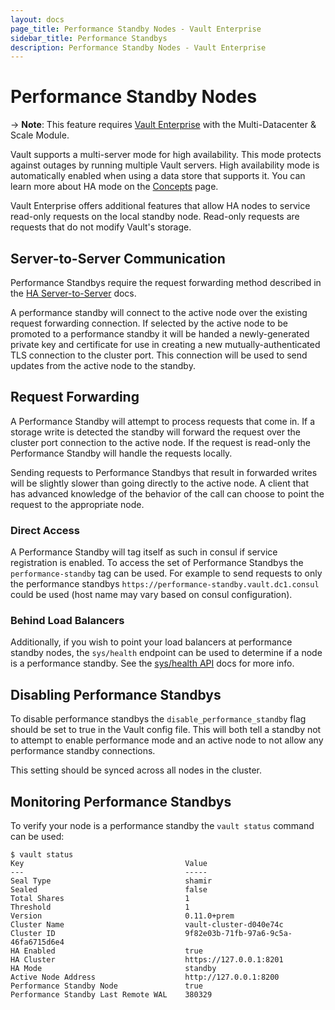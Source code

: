 ```yaml
---
layout: docs
page_title: Performance Standby Nodes - Vault Enterprise
sidebar_title: Performance Standbys
description: Performance Standby Nodes - Vault Enterprise
---
```


# Performance Standby Nodes

-> **Note**: This feature requires [Vault Enterprise](https://www.hashicorp.com/products/vault/)
with the Multi-Datacenter & Scale Module.

Vault supports a multi-server mode for high availability. This mode protects
against outages by running multiple Vault servers. High availability mode
is automatically enabled when using a data store that supports it. You can
learn more about HA mode on the [Concepts](/vault/docs/concepts/ha) page.

Vault Enterprise offers additional features that allow HA nodes to service
read-only requests on the local standby node. Read-only requests are requests
that do not modify Vault's storage.

## Server-to-Server Communication

Performance Standbys require the request forwarding method described in the [HA
Server-to-Server](/vault/docs/concepts/ha#server-to-server-communication) docs.

A performance standby will connect to the active node over the existing request
forwarding connection. If selected by the active node to be promoted to a
performance standby it will be handed a newly-generated private key and certificate
for use in creating a new mutually-authenticated TLS connection to the cluster
port. This connection will be used to send updates from the active node to the
standby.

## Request Forwarding

A Performance Standby will attempt to process requests that come in. If a
storage write is detected the standby will forward the request over the cluster
port connection to the active node. If the request is read-only the Performance
Standby will handle the requests locally.

Sending requests to Performance Standbys that result in forwarded writes will be
slightly slower than going directly to the active node. A client that has
advanced knowledge of the behavior of the call can choose to point the request
to the appropriate node.

### Direct Access

A Performance Standby will tag itself as such in consul if service registration
is enabled. To access the set of Performance Standbys the `performance-standby`
tag can be used. For example to send requests to only the performance standbys
`https://performance-standby.vault.dc1.consul` could be used (host name may vary
based on consul configuration).

### Behind Load Balancers

Additionally, if you wish to point your load balancers at performance standby
nodes, the `sys/health` endpoint can be used to determine if a node is a
performance standby. See the [sys/health API](/api/system/health) docs for
more info.

## Disabling Performance Standbys

To disable performance standbys the `disable_performance_standby` flag should be
set to true in the Vault config file. This will both tell a standby not to
attempt to enable performance mode and an active node to not allow any
performance standby connections.

This setting should be synced across all nodes in the cluster.

## Monitoring Performance Standbys

To verify your node is a performance standby the `vault status` command can be
used:

```
$ vault status
Key                                    Value
---                                    -----
Seal Type                              shamir
Sealed                                 false
Total Shares                           1
Threshold                              1
Version                                0.11.0+prem
Cluster Name                           vault-cluster-d040e74c
Cluster ID                             9f82e03b-71fb-97a6-9c5a-46fa6715d6e4
HA Enabled                             true
HA Cluster                             https://127.0.0.1:8201
HA Mode                                standby
Active Node Address                    http://127.0.0.1:8200
Performance Standby Node               true
Performance Standby Last Remote WAL    380329
```
